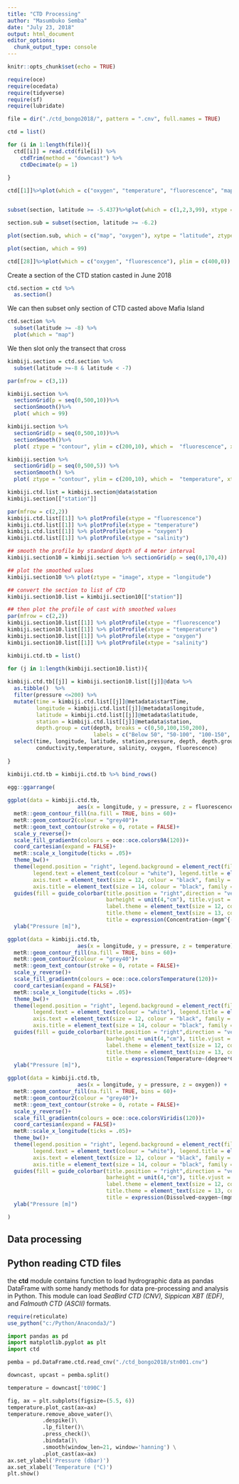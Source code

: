 ```yaml
---
title: "CTD Processing"
author: "Masumbuko Semba"
date: "July 23, 2018"
output: html_document
editor_options: 
  chunk_output_type: console
---
```


```r
knitr::opts_chunk$set(echo = TRUE)
```


```r
require(oce)
require(ocedata)
require(tidyverse)
require(sf)
require(lubridate)

```


```r
file = dir("./ctd_bongo2018/", pattern = ".cnv", full.names = TRUE)
```

```r
ctd = list()

for (i in 1:length(file)){
  ctd[[i]] = read.ctd(file[i]) %>%
    ctdTrim(method = "downcast") %>%
    ctdDecimate(p = 1)
  
}
```


```r
ctd[[1]]%>%plot(which = c("oxygen", "temperature", "fluorescence", "map"))


subset(section, latitude >= -5.437)%>%plot(which = c(1,2,3,99), xtype = "latitude", ztype = "image")

section.sub = subset(section, latitude >= -6.2)

plot(section.sub, which = c("map", "oxygen"), xytpe = "latitude", ztype = "image" )

plot(section, which = 99)

ctd[[28]]%>%plot(which = c("oxygen", "fluorescence"), plim = c(400,0))

```

Create a section of the CTD station casted in June 2018

```r

ctd.section = ctd %>% 
  as.section()

```

We can then subset only section of CTD casted above Mafia Island
```r

ctd.section %>% 
  subset(latitude >= -8) %>% 
  plot(which = "map")

```

We then slot only the transect that cross
```r
kimbiji.section = ctd.section %>% 
  subset(latitude >=-8 & latitude < -7) 


```


```r

par(mfrow = c(3,1))

kimbiji.section %>% 
  sectionGrid(p = seq(0,500,10))%>%
  sectionSmooth()%>% 
  plot( which = 99)

kimbiji.section %>% 
  sectionGrid(p = seq(0,500,10))%>%
  sectionSmooth()%>% 
  plot( ztype = "contour", ylim = c(200,10), which =  "fluorescence", xtype = "longitude")

kimbiji.section %>% 
  sectionGrid(p = seq(0,500,5)) %>%
  sectionSmooth() %>% 
  plot( ztype = "contour", ylim = c(200,10), which =  "temperature", xtype = "longitude")
```


```r

kimbiji.ctd.list = kimbiji.section@data$station
kimbiji.section[["station"]]

par(mfrow = c(2,2))
kimbiji.ctd.list[[1]] %>% plotProfile(xtype = "fluorescence")
kimbiji.ctd.list[[1]] %>% plotProfile(xtype = "temperature")
kimbiji.ctd.list[[1]] %>% plotProfile(xtype = "oxygen")
kimbiji.ctd.list[[1]] %>% plotProfile(xtype = "salinity")
```


```r
## smooth the profile by standard depth of 4 meter interval
kimbiji.section10 = kimbiji.section %>% sectionGrid(p = seq(0,170,4))

## plot the smoothed values
kimbiji.section10 %>% plot(ztype = "image", xtype = "longitude")

```


```r

## convert the section to list of CTD 
kimbiji.section10.list = kimbiji.section10[["station"]]

## then plot the profile of cast with smoothed values
par(mfrow = c(2,2))
kimbiji.section10.list[[1]] %>% plotProfile(xtype = "fluorescence")
kimbiji.section10.list[[1]] %>% plotProfile(xtype = "temperature")
kimbiji.section10.list[[1]] %>% plotProfile(xtype = "oxygen")
kimbiji.section10.list[[1]] %>% plotProfile(xtype = "salinity")
```



```r

kimbiji.ctd.tb = list()

for (j in 1:length(kimbiji.section10.list)){
  
kimbiji.ctd.tb[[j]] = kimbiji.section10.list[[j]]@data %>% 
  as.tibble()  %>% 
  filter(pressure <=200) %>%
  mutate(time = kimbiji.ctd.list[[j]]@metadata$startTime, 
         longitude = kimbiji.ctd.list[[j]]@metadata$longitude, 
         latitude = kimbiji.ctd.list[[j]]@metadata$latitude, 
         station = kimbiji.ctd.list[[j]]@metadata$station,
         depth.group = cut(depth, breaks = c(0,50,100,150,200), 
                           labels = c("Below 50", "50-100", "100-150", "Above 150"))) %>% 
  select(time, longitude, latitude, station,pressure, depth, depth.group,
         conductivity,temperature, salinity, oxygen, fluorescence)
  
}

kimbiji.ctd.tb = kimbiji.ctd.tb %>% bind_rows()
```



```r

egg::ggarrange(
  
ggplot(data = kimbiji.ctd.tb, 
                      aes(x = longitude, y = pressure, z = fluorescence)) +
  metR::geom_contour_fill(na.fill = TRUE, bins = 60)+
  metR::geom_contour2(colour = "grey40")+
  metR::geom_text_contour(stroke = 0, rotate = FALSE)+
  scale_y_reverse()+
  scale_fill_gradientn(colours = oce::oce.colors9A(120))+
  coord_cartesian(expand = FALSE)+
  metR::scale_x_longitude(ticks = .05)+
  theme_bw()+
  theme(legend.position = "right", legend.background = element_rect(fill = NA), 
        legend.text = element_text(colour = "white"), legend.title = element_text(colour = "white"), 
        axis.text = element_text(size = 12, colour = "black", family = "Myriad Pro"), 
        axis.title = element_text(size = 14, colour = "black", family = "Myriad Pro"))+
  guides(fill = guide_colorbar(title.position = "right",direction = "vertical", 
                               barheight = unit(4,"cm"), title.vjust = .5,reverse = TRUE,
                               label.theme = element_text(size = 12, colour = "black"),
                               title.theme = element_text(size = 13, colour = "black", angle = 90),
                               title = expression(Concentration~(mgm^{-3}))))+
  ylab("Pressure [m]"),

ggplot(data = kimbiji.ctd.tb, 
                      aes(x = longitude, y = pressure, z = temperature)) +
  metR::geom_contour_fill(na.fill = TRUE, bins = 60)+
  metR::geom_contour2(colour = "grey40")+
  metR::geom_text_contour(stroke = 0, rotate = FALSE)+
  scale_y_reverse()+
  scale_fill_gradientn(colours = oce::oce.colorsTemperature(120))+
  coord_cartesian(expand = FALSE)+
  metR::scale_x_longitude(ticks = .05)+
  theme_bw()+
  theme(legend.position = "right", legend.background = element_rect(fill = NA), 
        legend.text = element_text(colour = "white"), legend.title = element_text(colour = "white"), 
        axis.text = element_text(size = 12, colour = "black", family = "Myriad Pro"), 
        axis.title = element_text(size = 14, colour = "black", family = "Myriad Pro"))+
  guides(fill = guide_colorbar(title.position = "right",direction = "vertical", 
                               barheight = unit(4,"cm"), title.vjust = .5,reverse = TRUE,
                               label.theme = element_text(size = 12, colour = "black"),
                               title.theme = element_text(size = 13, colour = "black", angle = 90),
                               title = expression(Temperature~(degree*C))))+
  ylab("Pressure [m]"),

ggplot(data = kimbiji.ctd.tb, 
                      aes(x = longitude, y = pressure, z = oxygen)) +
  metR::geom_contour_fill(na.fill = TRUE, bins = 60)+
  metR::geom_contour2(colour = "grey40")+
  metR::geom_text_contour(stroke = 0, rotate = FALSE)+
  scale_y_reverse()+
  scale_fill_gradientn(colours = oce::oce.colorsViridis(120))+
  coord_cartesian(expand = FALSE)+
  metR::scale_x_longitude(ticks = .05)+
  theme_bw()+
  theme(legend.position = "right", legend.background = element_rect(fill = NA), 
        legend.text = element_text(colour = "white"), legend.title = element_text(colour = "white"), 
        axis.text = element_text(size = 12, colour = "black", family = "Myriad Pro"), 
        axis.title = element_text(size = 14, colour = "black", family = "Myriad Pro"))+
  guides(fill = guide_colorbar(title.position = "right",direction = "vertical", 
                               barheight = unit(4,"cm"), title.vjust = .5, reverse = TRUE,
                               label.theme = element_text(size = 12, colour = "black"),
                               title.theme = element_text(size = 13, colour = "black", angle = 90),
                               title = expression(Dissolved~oxygen~(mgm^{-1}))))+
  ylab("Pressure [m]")

)

```




## Data processing





<!-- ```{r} -->

<!-- ctd.cast.distance = data.frame(Station = kimbiji.ctd.tb$station %>% unique(), -->
<!--                                Lon = kimbiji.ctd.tb$longitude %>% unique(),  -->
<!--                                Lat = kimbiji.ctd.tb$latitude %>% unique()) %>% -->
<!--   mutate(distance = geodDist(Lon, Lat, alongPath = TRUE)) -->

<!-- kimbiji.stats = kimbiji.ctd.tb%>% -->
<!--   filter(!is.na(depth.group)) %>%  -->
<!--   group_by(station, depth.group) %>%  -->
<!--   summarise(xbar = mean(fluorescence, na.rm = TRUE),  -->
<!--             error = sd(fluorescence, na.rm = TRUE)/sqrt(length(fluorescence))) %>%  -->
<!--   ungroup()%>%  -->
<!--   mutate(longitude = rep(kimbiji.ctd.tb$longitude%>%unique(), each = 4),  -->
<!--          upper = xbar + error, lower = xbar - error, season = "SE") -->

<!-- ggplot(data = kimbiji.stats, aes(x = longitude, y = xbar, col = depth.group))+ -->
<!--   geom_line(size = .75) + -->
<!--   geom_point(size = 3.5)+ -->
<!--   geom_errorbar(aes(ymin = lower, ymax = upper), width = 0.01, size = 0.75)+ -->
<!--   theme(axis.text = element_text(size = 10, colour = "black"), -->
<!--         axis.title = element_text(colour = "black", size = 11), -->
<!--         panel.border = element_rect(colour = 1, fill = NA), panel.grid = element_blank(), -->
<!--         panel.grid.minor.x = element_line(colour = "lightgray", linetype = 3, size = 0.25), -->
<!--         panel.grid.major = element_line(colour = "lightgray", linetype = 3, size = 0.25),  -->
<!--         panel.background = element_rect(fill = NA), -->
<!--         legend.key = element_rect(fill = NA), -->
<!--         legend.key.height = unit(.45, "cm"),  -->
<!--         legend.key.width = unit(1.2, "cm"), -->
<!--         legend.background = element_rect(fill = NA, colour = NA), -->
<!--         legend.text = element_text(colour = "black", size = 10), -->
<!--         legend.title = element_text(colour = "black", size = 12), -->
<!--         legend.position = c(0.850,0.9))+ -->
<!--   scale_y_continuous(breaks = seq(0.1,0.8,0.1))+ -->
<!--   # scale_x_continuous(labels = ctd.cast.distance$Lon %>% round(digits = 2))+ -->
<!--   # scale_color_discrete(name = "Depth strata (m)")+ -->
<!--   labs(x = "", y = expression(Fluorescence~(mgm^{-3}))) -->

<!-- ``` -->

<!-- ```{r} -->
<!-- fit = glm(fluorescence~station+depth.group, data = kimbiji.ctd.tb %>% filter(depth.group %in% c("Below 50", "50-100"))) -->
<!-- summary(fit) -->
<!-- TukeyHSD(aov(fit)) -->
<!-- ``` -->


<!-- ```{r include=FALSE, warning=FALSE} -->
<!-- ##read Africa continental shapefile that we will use throught the munuscript as basemap dataset for maps -->
<!-- africa = read_sf("E:/GIS/Tanzania spatial data Bank/EAF14 Tanzania spatial datasets/africa/Spatial/AdmInfr/afcntry.shp") -->

<!-- ## clean the file -->
<!-- tz.ke = africa%>%select(-c(FIPS_CNTRY, REGIONA, EMPTY, EMPTY2))%>% -->
<!--   filter(CNTRY_NAME == "Tanzania" | CNTRY_NAME == "Kenya") -->
<!-- ``` -->


<!-- ```{r} -->
<!-- map = ggplot()+ -->
<!--   geom_sf(data = tz.ke, col = "darkgrey")+ -->
<!--   geom_point(data=ctd.cast.distance,  -->
<!--              aes(x = Lon, y = Lat), size = 3)+ -->
<!--   coord_sf(ylim = c(-8,-6.8), xlim = c(39.2, 39.95))+ -->
<!--   theme_bw() + -->
<!--   theme(legend.position = "none", -->
<!--         legend.text = element_text(size = 11), -->
<!--         legend.background = element_rect(colour = "black", fill = NA), -->
<!--         axis.text = element_text(size = 10, colour = 1), -->
<!--         axis.title = element_text(size = 11, colour = 1), -->
<!--         panel.grid = element_line(colour = "lightgrey", linetype = 3)) + -->
<!--   scale_x_continuous(breaks = seq(39.3, 40, .2)) + -->
<!--   scale_y_continuous(breaks = seq(-8, -6.8, .2)) + -->
<!--   labs(x = NULL, y = NULL)+ -->
<!--   annotate(geom = "text", x = 39.45, y = -6.8, label = "Dar Es Salaam")+ -->
<!--   annotate(geom = "text", x = 39.4, y = -7.0, label = "Kimbiji")+ -->
<!--   annotate(geom = "text", x = 39.5, y = -7.6, label = "Rufiji-Mafia Channel")+ -->
<!--   annotate(geom = "text", x = 39.8, y = -7.7, label = "Mafia\nIsland")+ -->
<!--   annotate(geom = "text", x = 39.3, y = -7.9, label = "Rufiji")+ -->
<!--   ggsn::scalebar(location = "bottomright", x.min = 39.2,x.max = 39.9,  -->
<!--                  y.min = -8.05, y.max = -6.8, dist = 15, dd2km = TRUE,  -->
<!--                  model = "WGS84", st.dist = 0.025, st.size = 4, st.bottom = FALSE) -->

<!-- aoi = data.frame(lon = c(39.3,40,40,39.3,39.3), -->
<!--                  lat = c(-8,-8,-7,-7,-8)) -->


<!--   inset = ggplot()+ -->
<!--     geom_sf(data = tz.ke, col = NA)+ -->
<!--     geom_path(data = aoi, aes(x = lon, y = lat), col = 1)+ -->
<!--   coord_sf(ylim = c(-8.5,-5.8), xlim = c(38.7, 40.1))+ -->
<!--   theme(panel.grid = element_line(colour = NA), -->
<!--         axis.text = element_blank(), -->
<!--         plot.background = element_blank(), -->
<!--         axis.ticks = element_blank(), -->
<!--         panel.border = element_rect(fill = NA, colour = 1), -->
<!--         panel.background = element_rect(fill = "white"))+ -->
<!--   labs(x = "", y = "") -->


<!--   cowplot::ggdraw()+ -->
<!--   cowplot::draw_plot(x = 0,y = 0,width = 1,height = 1, plot = map)+ -->
<!--   cowplot::draw_plot(x = 0.510, y = 0.31, width = 0.35, height = 0.4, plot = inset) -->

<!-- ``` -->

<!-- ## Drifter Trajectories for Kimbiji -->
<!-- ```{r } -->
<!-- ## load drifter data -->
<!-- drifter = read_table2("E:/Data Manipulation/drifter/tropind_drifters.txt", col_names = FALSE) -->

<!-- ## insert variable names -->
<!-- drifter = drifter %>% select(id = X1, lon = X2, lat = X3, year= X8, month =   X9,  -->
<!--                                    day =  X10, hour = X11, drogue = X4, u =X5, v = X6,   sst = X7) -->
<!-- ``` -->

<!-- ```{r} -->

<!-- ## create season -->
<!-- drifter = drifter %>%  -->
<!--   mutate(season = month,  -->
<!--          season = replace(season,season %in% c(11,12,1,2,3, 4), "NE"), -->
<!--          # season = replace(season,season %in% c(4,10), "IN"), -->
<!--          season = replace(season,season %in% c(5,6,7,8,9,10 ), "SE")) -->

<!-- ## subset for the Area of interest -->
<!-- drifter.kimbiji = drifter %>% filter(lon >=38 & lon <= 41 & lat >=-12 & lat <=-5)  -->

<!-- ``` -->


<!-- ```{r} -->
<!-- # make simple features of those drifters crossed the pemba channel -->
<!-- kimbiji.sf = drifter.kimbiji %>%  -->
<!--   filter(id %in% c(46025,70959,71123,71203,79023,84156,139775)) %>% -->
<!--   st_as_sf(coords = c("lon", "lat")) %>%  -->
<!--   st_set_crs(4326) -->

<!-- ## transform simple points into linestring -->
<!-- kimbiji.traj = kimbiji.sf %>% -->
<!--   group_by(id, season) %>% -->
<!--   summarise(do_union = FALSE) %>% -->
<!--   st_cast("LINESTRING") -->

<!-- # drifter.kimbiji %>% group_by(id, season) %>% tally() %>% filter(n >5) -->


<!-- ``` -->


<!-- ```{r} -->
<!-- ggplot()+ -->
<!--   geom_sf(data = kimbiji.traj, aes(col = season), show.legend = FALSE)+ -->
<!--   geom_sf(data = kimbiji.sf, aes(col = season), fill = NA, show.legend = FALSE)+ -->
<!--   geom_sf(data = tz.ke, col = "darkgrey")+ -->
<!--   geom_point(data=ctd.cast.distance,  -->
<!--              aes(x = Lon, y = Lat), size = 3)+ -->
<!--   # coord_sf(ylim = c(-8,-6.8), xlim = c(39.2, 39.95))+ -->
<!--   coord_sf(ylim = c(-8.2,-6.3), xlim = c(38.7, 40.1))+ -->
<!--   theme_bw() + -->
<!--   theme(legend.position = c(.15,.15), -->
<!--         legend.text = element_text(size = 11), -->
<!--         legend.background = element_rect(colour = "black", fill = NA), -->
<!--         axis.text = element_text(size = 10, colour = 1), -->
<!--         axis.title = element_text(size = 11, colour = 1), -->
<!--         panel.grid = element_line(colour = "lightgrey", linetype = 3)) + -->
<!--   scale_x_continuous(breaks = seq(38.8, 40.2, .4)) + -->
<!--   scale_y_continuous(breaks = seq(-8, -6.5, .5)) + -->
<!--   labs(x = NULL, y = NULL)+ -->
<!--   annotate(geom = "text", x = 39.45, y = -6.8, label = "Dar Es Salaam")+ -->
<!--   annotate(geom = "text", x = 39.4, y = -7.0, label = "Kimbiji")+ -->
<!--   annotate(geom = "text", x = 39.5, y = -7.6, label = "Rufiji-Mafia Channel")+ -->
<!--   # annotate(geom = "text", x = 39.8, y = -7.7, label = "Mafia\nIsland")+ -->
<!--   annotate(geom = "text", x = 39.3, y = -7.9, label = "Rufiji") -->
<!-- ``` -->


<!-- ```{r} -->
<!-- ggplot()+ -->
<!--     geom_sf(data = tz.ke, col = NA)+ -->
<!--     geom_path(data = aoi, aes(x = lon, y = lat), col = 1)+ -->
<!--   geom_sf(data = kimbiji.traj, aes(col = season))+ -->
<!--   geom_sf(data = kimbiji.sf, aes(col = season))+ -->
<!--   coord_sf(ylim = c(-8.5,-5.8), xlim = c(38.7, 40.1))+ -->
<!--   theme(panel.grid = element_line(colour = NA), -->
<!--         axis.text = element_blank(), -->
<!--         plot.background = element_blank(), -->
<!--         axis.ticks = element_blank(), -->
<!--         panel.border = element_rect(fill = NA, colour = 1), -->
<!--         panel.background = element_rect(fill = "white"))+ -->
<!--   labs(x = "", y = "") -->
<!-- ``` -->


## Python reading CTD files
the **ctd** module contains function to load hydrographic data as pandas DataFrame with some handy methods for data pre-processing and analysis in Python. This module can load *SeaBird CTD (CNV), Sippican XBT (EDF)*, and *Falmouth CTD (ASCII)* formats.
```r
require(reticulate)
use_python("c:/Python/Anaconda3/")
```

```python
import pandas as pd
import matplotlib.pyplot as plt
import ctd
```

```python
pemba = pd.DataFrame.ctd.read_cnv("./ctd_bongo2018/stn001.cnv")

```


```python

downcast, upcast = pemba.split()

temperature = downcast['t090C']

fig, ax = plt.subplots(figsize=(5.5, 6))
temperature.plot_cast(ax=ax)
temperature.remove_above_water()\
           .despike()\
           .lp_filter()\
           .press_check()\
           .bindata()\
           .smooth(window_len=21, window='hanning') \
           .plot_cast(ax=ax)
ax.set_ylabel('Pressure (dbar)')
ax.set_xlabel('Temperature (°C)')
plt.show()
```

